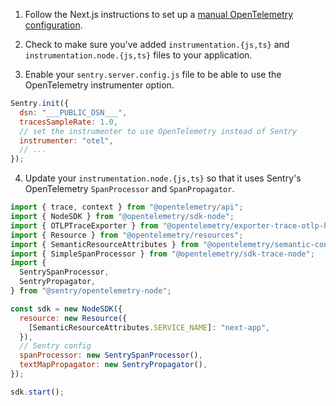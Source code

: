 1. Follow the Next.js instructions to set up a [manual OpenTelemetry configuration](https://nextjs.org/docs/app/building-your-application/optimizing/open-telemetry#manual-opentelemetry-configuration).

2. Check to make sure you've added `instrumentation.{js,ts}` and `instrumentation.node.{js,ts}` files to your application.

3. Enable your `sentry.server.config.js` file to be able to use the OpenTelemetry instrumenter option.

<SignInNote />

```javascript {filename:sentry.server.config.js}
Sentry.init({
  dsn: "___PUBLIC_DSN___",
  tracesSampleRate: 1.0,
  // set the instrumenter to use OpenTelemetry instead of Sentry
  instrumenter: "otel",
  // ...
});
```

4. Update your `instrumentation.node.{js,ts}` so that it uses Sentry's OpenTelemetry `SpanProcessor` and `SpanPropagator`.

```javascript {filename:instrumentation.node.js}
import { trace, context } from "@opentelemetry/api";
import { NodeSDK } from "@opentelemetry/sdk-node";
import { OTLPTraceExporter } from "@opentelemetry/exporter-trace-otlp-http";
import { Resource } from "@opentelemetry/resources";
import { SemanticResourceAttributes } from "@opentelemetry/semantic-conventions";
import { SimpleSpanProcessor } from "@opentelemetry/sdk-trace-node";
import {
  SentrySpanProcessor,
  SentryPropagator,
} from "@sentry/opentelemetry-node";

const sdk = new NodeSDK({
  resource: new Resource({
    [SemanticResourceAttributes.SERVICE_NAME]: "next-app",
  }),
  // Sentry config
  spanProcessor: new SentrySpanProcessor(),
  textMapPropagator: new SentryPropagator(),
});

sdk.start();
```
